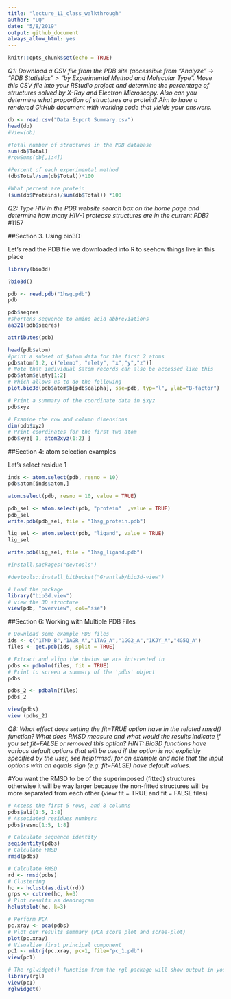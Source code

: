 ```yaml
---
title: "lecture_11_class_walkthrough"
author: "LQ"
date: "5/8/2019"
output: github_document
always_allow_html: yes
---
```


```r
knitr::opts_chunk$set(echo = TRUE)
```

*Q1: Download a CSV file from the PDB site (accessible from “Analyze” -> “PDB Statistics” > “by Experimental Method and Molecular Type”. Move this CSV file into your RStudio project and determine the percentage of structures solved by X-Ray and Electron Microscopy. Also can you determine what proportion of structures are protein? Aim to have a rendered GitHub document with working code that yields your answers.*

```r
db <- read.csv("Data Export Summary.csv")
head(db)
#View(db)
```

```r
#Total number of structures in the PDB database
sum(db$Total)
#rowSums(db[,1:4])
```

```r
#Percent of each experimental method
(db$Total/sum(db$Total))*100
```

```r
#What percent are protein
(sum(db$Proteins)/sum(db$Total)) *100
```

*Q2: Type HIV in the PDB website search box on the home page and determine how many HIV-1 protease structures are in the current PDB?*
#1157



##Section 3. Using bio3D

Let's read the PDB file we downloaded into R to seehow things live in this place
```r
library(bio3d)
```

```r
?bio3d()
```

```r
pdb <- read.pdb("1hsg.pdb")
pdb

```

```r
pdb$seqres
#shortens sequence to amino acid abbreviations
aa321(pdb$seqres)
```

```r
attributes(pdb)
```

```r
head(pdb$atom)
#print a subset of $atom data for the first 2 atoms
pdb$atom[1:2, c("eleno", "elety", "x","y","z")]
# Note that individual $atom records can also be accessed like this
pdb$atom$elety[1:2]
# Which allows us to do the following
plot.bio3d(pdb$atom$b[pdb$calpha], sse=pdb, typ="l", ylab="B-factor")
```

```r
# Print a summary of the coordinate data in $xyz
pdb$xyz
```

```r
# Examine the row and column dimensions
dim(pdb$xyz)
# Print coordinates for the first two atom
pdb$xyz[ 1, atom2xyz(1:2) ]
```


##Section 4: atom selection examples

Let's select residue 1
```r
inds <- atom.select(pdb, resno = 10)
pdb$atom[inds$atom,]
```

```r
atom.select(pdb, resno = 10, value = TRUE)
```

```r

pdb_sel <- atom.select(pdb, "protein"  ,value = TRUE)
pdb_sel
write.pdb(pdb_sel, file = "1hsg_protein.pdb")

```

```r
lig_sel <- atom.select(pdb, "ligand", value = TRUE)
lig_sel
```

```r
write.pdb(lig_sel, file = "1hsg_ligand.pdb")
```

```r
#install.packages("devtools")

```

```r
#devtools::install_bitbucket("Grantlab/bio3d-view")

```

```r
# Load the package
library("bio3d.view")
# view the 3D structure
view(pdb, "overview", col="sse")
```

##Section 6: Working with Multiple PDB Files

```r
# Download some example PDB files
ids <- c("1TND_B","1AGR_A","1TAG_A","1GG2_A","1KJY_A","4G5Q_A")
files <- get.pdb(ids, split = TRUE)
```

```r
# Extract and align the chains we are interested in
pdbs <- pdbaln(files, fit = TRUE)
# Print to screen a summary of the 'pdbs' object
pdbs
```

```r
pdbs_2 <- pdbaln(files)
pdbs_2
```


```r
view(pdbs)
view (pdbs_2)
```

*Q8: What effect does setting the fit=TRUE option have in the related rmsd() function? What does RMSD measure and what would the results indicate if you set fit=FALSE or removed this option? HINT: Bio3D functions have various default options that will be used if the option is not explicitly specified by the user, see help(rmsd) for an example and note that the input options with an equals sign (e.g. fit=FALSE) have default values.*

#You want the RMSD to be of the superimposed (fitted) structures otherwise it will be way larger because the non-fitted structures will be more separated from each other (view fit = TRUE and fit = FALSE files)


```r
# Access the first 5 rows, and 8 columns
pdbs$ali[1:5, 1:8]
# Associated residues numbers
pdbs$resno[1:5, 1:8]
```

```r
# Calculate sequence identity
seqidentity(pdbs)
# Calculate RMSD
rmsd(pdbs)
```

```r
# Calculate RMSD
rd <- rmsd(pdbs)
# Clustering 
hc <- hclust(as.dist(rd))
grps <- cutree(hc, k=3)
# Plot results as dendrogram
hclustplot(hc, k=3)
```

```r
# Perform PCA
pc.xray <- pca(pdbs)
# Plot our results summary (PCA score plot and scree-plot)
plot(pc.xray)
# Visualize first principal component
pc1 <- mktrj(pc.xray, pc=1, file="pc_1.pdb")
view(pc1)
```


```r
# The rglwidget() function from the rgl package will show output in your Rmd notebook and rendered html_output documents
library(rgl) 
view(pc1)
rglwidget()

```

